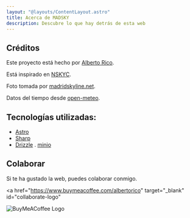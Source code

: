 ```yaml
---
layout: "@layouts/ContentLayout.astro"
title: Acerca de MADSKY
description: Descubre lo que hay detrás de esta web
---
```



## Créditos

Este proyecto está hecho por [Alberto Rico](https://alrico.es).

Está inspirado en [NSKYC](https://nskyc.com/).

Foto tomada por [madridskyline.net](https://www.madridskyline.net).

Datos del tiempo desde [open-meteo](https://open-meteo.com/).

## Tecnologías utilizadas:

- <Icon name="vscode-icons:file-type-astro" /> [Astro](https://astro.build)
- <Icon name="material-symbols:package-2-outline-sharp" /> [Sharp](https://sharp.pixelplumbing.com)
- <Icon name="logos:drizzle" /> [Drizzle](https://orm.drizzle.team/) . <Icon name="logos:aws-s3" /> [minio](https://min.io/)

## Colaborar

Si te ha gustado la web, puedes colaborar conmigo.

<a
  href="https://www.buymeacoffee.com/albertorico"
  target="_blank"
  id="collaborate-logo"
>
  ![BuyMeACoffee
  Logo](https://cdn.buymeacoffee.com/buttons/v2/default-yellow.png)
</a>
